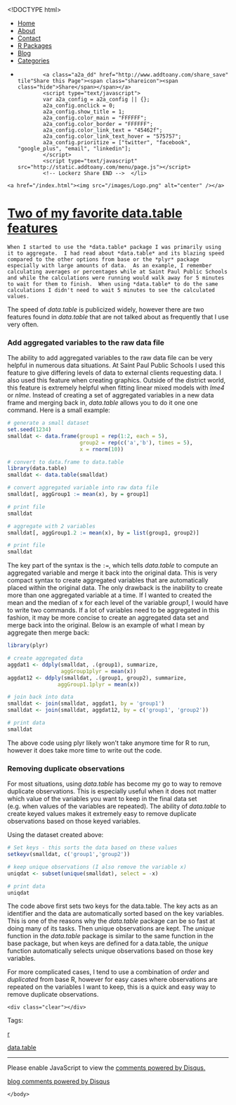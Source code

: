 <!DOCTYPE html>
<html>
  <head>
    <meta charset="utf-8">
    <title>Two of my favorite data.table features</title>
    <meta name="author" content="Brandon LeBeau" />
   <link rel="alternate" type="application/rss+xml" title="Educate-R" href="http://educate-r.org/feed.xml">
    <link rel="stylesheet" type="text/css" href="/stylesheets/newstyle.css">
    <link rel="stylesheet" href="/stylesheets/xcodeDkGrey.css">
    <script type='text/javascript' src="/stylesheets/highlight.pack.js"></script>
<script>
  (function(i,s,o,g,r,a,m){i['GoogleAnalyticsObject']=r;i[r]=i[r]||function(){
  (i[r].q=i[r].q||[]).push(arguments)},i[r].l=1*new Date();a=s.createElement(o),
  m=s.getElementsByTagName(o)[0];a.async=1;a.src=g;m.parentNode.insertBefore(a,m)
  })(window,document,'script','//www.google-analytics.com/analytics.js','ga');

  ga('create', 'UA-43425299-1', 'auto');
  ga('send', 'pageview');

</script>
   </head>

  <body>
    <script>hljs.initHighlightingOnLoad();</script>

 <div id="navigation">
  <ul>
  <li><a href="/index.html">Home</a></li>
  <li><a href="/about.html">About</a></li>
  <li><a href="/contact.html">Contact</a></li>
  <li><a href="/projects.html">R Packages</a></li>
  <li><a href="/blog.html">Blog</a></li>
  <li><a href="/tags.html">Categories</a></li>
  <li>         <!-- Lockerz Share BEGIN -->
            <a class="a2a_dd" href="http://www.addtoany.com/share_save" tile"Share this Page"><span class="shareicon"><span class="hide">Share</span></span></a>
            <script type="text/javascript">
            var a2a_config = a2a_config || {};
            a2a_config.onclick = 0;
            a2a_config.show_title = 1;
            a2a_config.color_main = "FFFFFF";
            a2a_config.color_border = "FFFFFF";
            a2a_config.color_link_text = "45462f";
            a2a_config.color_link_text_hover = "575757";
            a2a_config.prioritize = ["twitter", "facebook",  "google_plus", "email", "linkedin"];
            </script>
            <script type="text/javascript" src="http://static.addtoany.com/menu/page.js"></script>
            <!-- Lockerz Share END -->  </li>
  </ul>
  </div>
  <div id="headerimg">
    <a href="/index.html"><img src="/images/Logo.png" alt="center" /></a>
  </div>
  <div class="content">
  <div class="blog">
   <!-- <h2>Two of my favorite data.table features</h2> -->
     <div class="full">
  <h1 class="entry-title">
    <a href="/Rmd/2014-01-06-FavDataTable.Rmd" title="Two of my favorite data.table features" rel="bookmark">Two of my favorite data.table features</a>
  </h1>
  <div class="entry-content full-content">
    When I started to use the *data.table* package I was primarily using it to aggregate.  I had read about *data.table* and its blazing speed compared to the other options from base or the *plyr* package especially with large amounts of data.  As an example, I remember calculating averages or percentages while at Saint Paul Public Schools and while the calculations were running would walk away for 5 minutes to wait for them to finish.  When using *data.table* to do the same calculations I didn't need to wait 5 minutes to see the calculated values.

The speed of *data.table* is publicized widely, however there are two features found in *data.table* that are not talked about as frequently that I use very often.

### Add aggregated variables to the raw data file
The ability to add aggregated variables to the raw data file can be very helpful in numerous data situations.  At Saint Paul Public Schools I used this feature to give differing levels of data to external clients requesting data.  I also used this feature when creating graphics.  Outside of the district world, this feature is extremely helpful when fitting linear mixed models with *lme4* or *nlme*.  Instead of creating a set of aggregated variables in a new data frame and merging back in, *data.table* allows you to do it one one command.  Here is a small example:

```r
# generate a small dataset
set.seed(1234)
smalldat <- data.frame(group1 = rep(1:2, each = 5), 
                       group2 = rep(c('a','b'), times = 5), 
                       x = rnorm(10))

# convert to data.frame to data.table
library(data.table)
smalldat <- data.table(smalldat)

# convert aggregated variable into raw data file
smalldat[, aggGroup1 := mean(x), by = group1]

# print file
smalldat

# aggregate with 2 variables
smalldat[, aggGroup1.2 := mean(x), by = list(group1, group2)]

# print file
smalldat
```

The key part of the syntax is the `:=`, which tells *data.table* to compute an aggregated variable and merge it back into the original data.  This is very compact syntax to create aggregated variables that are automatically placed within the original data.  The only drawback is the inability to create more than one aggregated variable at a time.  If I wanted to created the mean and the median of x for each level of the variable *group1*, I would have to write two commands.  If a lot of variables need to be aggregated in this fashion, it may be more concise to create an aggregated data set and merge back into the original.  Below is an example of what I mean by aggregate then merge back:

```r
library(plyr)

# create aggregated data
aggdat1 <- ddply(smalldat, .(group1), summarize,
                 aggGroup1plyr = mean(x))
aggdat12 <- ddply(smalldat, .(group1, group2), summarize, 
                aggGroup1.1plyr = mean(x))

# join back into data
smalldat <- join(smalldat, aggdat1, by = 'group1')
smalldat <- join(smalldat, aggdat12, by = c('group1', 'group2'))

# print data
smalldat
```

The above code using plyr likely won't take anymore time for R to run, however it does take more time to write out the code.


### Removing duplicate observations
For most situations, using *data.table* has become my go to way to remove duplicate observations.  This is especially useful when it does not matter which value of the variables you want to keep in the final data set (e.g. when values of the variables are repeated).  The ability of *data.table* to create keyed values makes it extremely easy to remove duplicate observations based on those keyed variables.

Using the dataset created above:
```r
# Set keys - this sorts the data based on these values
setkeyv(smalldat, c('group1','group2'))

# keep unique observations (I also remove the variable x)
uniqdat <- subset(unique(smalldat), select = -x)

# print data
uniqdat
```

The code above first sets two keys for the data.table.  The key acts as an identifier and the data are automatically sorted based on the key variables.  This is one of the reasons why the *data.table* package can be so fast at doing many of its tasks.  Then unique observations are kept.  The *unique* function in the *data.table* package is similar to the same function in the base package, but when keys are defined for a data.table, the *unique* function automatically selects unique observations based on those key variables.  

For more complicated cases, I tend to use a combination of *order* and *duplicated* from base R, however for easy cases where observations are repeated on the variables I want to keep, this is a quick and easy way to remove duplicate observations.

    <div class="clear"></div>
  </div>
  <p class="alt-font tight">
    Tags:&nbsp;
    
    <a href="/tags.html#r-ref" >r</a>
    
    <a href="/tags.html#data.table-ref" >data.table</a>
    
  </p>
  <p class="by-line">
    <span class="date full-date">
      <abbr class="published" title=""></abbr>
    </span>
  </p>
  <div class="clear"></div>
</div>
<div class="rule">
  <hr/>
</div>

<div id="disqus_thread"></div>
<script type="text/javascript">
  var disqus_shortname = 'rjourney';

  var disqus_url = "http://lebebr01.github.com/Rmd/2014-01-06-FavDataTable.Rmd";

  (function() {
      var dsq = document.createElement('script'); dsq.type = 'text/javascript'; dsq.async = true;
      dsq.src = 'http://' + disqus_shortname + '.disqus.com/embed.js';
      (document.getElementsByTagName('head')[0] || document.getElementsByTagName('body')[0]).appendChild(dsq);
  })();
</script>
<noscript>Please enable JavaScript to view the <a href="http://disqus.com/?ref_noscript">comments powered by Disqus.</a></noscript>
<a href="http://disqus.com" class="dsq-brlink">blog comments powered by <span class="logo-disqus">Disqus</span></a>




  </div>
  </div>  
    </body>
</html>
